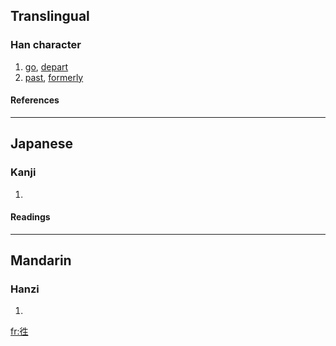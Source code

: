{{see|往}}

==Translingual==
===Han character===
{{Han char|rn=60|rad=彳|as=05|sn=8|four=|canj=竹人竹手一 (HOHQM)}}
# [[go]], [[depart]]
# [[past]], [[formerly]]
====References====
{{Han ref|kx=0365.411|dkj=10074|dj=0686.050|hdz=20816.060|uh=5F83|ud=24451}}
----
==Japanese==
===Kanji===
{{ja-kanji|grade=|rs=彳05}}
# {{defn|Japanese}} 
====Readings====
{{ja-readings|on=[[おう]] (ō)|kun=[[ゆく]] (yuku), [[いく]] (iku)}}
----
==Mandarin==
===Hanzi===
{{cmn-hanzi|pin=[[wǎng]] (wang3)|wg=wang<sup>3</sup>}}
# {{defn|Mandarin}}

[[fr:徃]]
